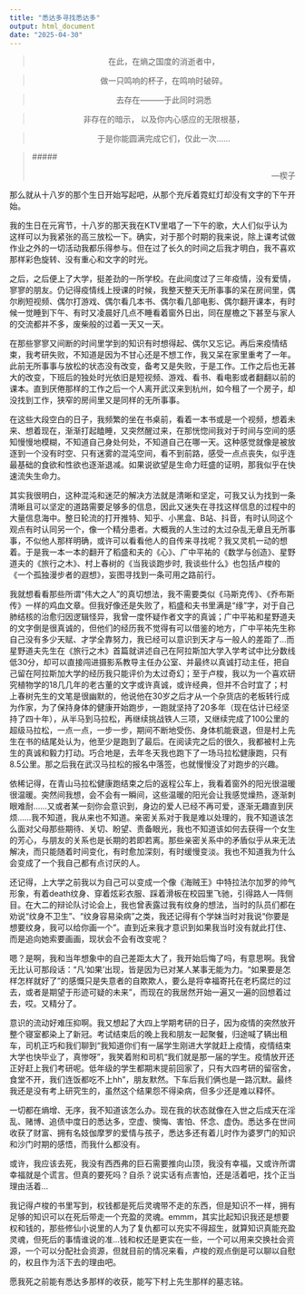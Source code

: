 ```yaml
---
title: "悉达多寻找悉达多"
output: html_document
date: "2025-04-30"
---
```


> <center>在此，在熵之国度的消逝者中，</center> 

> <center>做一只鸣响的杯子，在鸣响时破碎。</center>

> <center>去存在———于此同时洞悉</center>

> <center>非存在的暗示， 以及你内心感应的无限根基，</center>

> <center>于是你能圆满完成它们，仅此一次......</center>

> ##### <p align="right">---楔子</p>

<!--more-->


那么就从十八岁的那个生日开始写起吧，从那个充斥着霓虹灯却没有文字的下午开始。

我的生日在元宵节，十八岁的那天我在KTV里唱了一下午的歌，大人们似乎认为这样可以为我紧张的高三放松一下。确实，对于那个时期的我来说，除上课考试做作业之外的一切活动我都乐得参与。但在过了长久的时间之后我才明白，我不喜欢那样彩色旋转、没有重心和文字的时光。

之后，之后便上了大学，挺差劲的一所学校。在此间度过了三年疫情，没有爱情，寥寥的朋友。仍记得疫情线上授课的时候，我整天整天无所事事的呆在房间里，偶尔刷短视频、偶尔打游戏、偶尔看几本书、偶尔看几部电影、偶尔翻开课本，有时候一觉睡到下午、有时又凌晨好几点不睡看着窗外日出，同在屋檐之下甚至与家人的交流都并不多，废柴般的过着一天又一天。

在那些寥寥又间断的时间里学到的知识有时想得起、偶尔又忘记。再后来疫情结束，我考研失败，不知道是因为不甘心还是不想工作，我又呆在家里重考了一年。此前无所事事与放松的状态没有改变，备考又是失败，于是工作。工作之后也无甚大的改变，下班后的独处时光依旧是短视频、游戏、看书、看电影或者翻翻以前的课本。直到厌倦那样的工作之后一个人离开武汉来到杭州，如今租了一个房子，却没找到工作，狭窄的房间里又是同样的无所事事。

在这些大段空白的日子，我频繁的坐在书桌前，看着一本书或是一个视频，想着未来、想着现在，渐渐打起瞌睡，又突然醒过来，在那恍惚间我对于时间与空间的感知慢慢地模糊，不知道自己身处何处，不知道自己在哪一天。这种感觉就像是被放逐到一个没有时空、只有迷雾的混沌空间，看不到前路，感受一点点丧失，似乎连最基础的食欲和性欲也逐渐退减。如果说欲望是生命力旺盛的证明，那我似乎在快速流失生命力。

其实我很明白，这种混沌和迷茫的解决方法就是清晰和坚定，可我又认为找到一条清晰且可以坚定的道路需要足够多的信息，因此又迷失在寻找这样信息的过程中的大量信息海中。整日轮流的打开推特、知乎、小黑盒、B站、抖音，有时认同这个观点有时认同另一个，像一个精分患者。大概我的人生过的太过杂乱无章且无所事事，不似他人那样明确，或许可以看看他人的自传来寻找呢？我又灵机一动的想着。于是我一本一本的翻开了稻盛和夫的《心》、广中平祐的《数学与创造》、星野道夫的《旅行之木》、村上春树的《当我谈跑步时, 我谈些什么》也包括卢梭的《一个孤独漫步者的遐想》，妄图寻找到一条可用之路前行。

我就想看看那些所谓“伟大之人”的真切想法，我不需要类似《马斯克传》、《乔布斯传》一样的鸡血文章。但我好像还是失败了，稻盛和夫书里满是“缘”字，对于自己肺结核的治愈归因逻辑怪异，我曾一度怀疑作者文字的真诚；广中平祐和星野道夫的文字倒是很真诚的，但他们的经历我不觉得有可以借鉴的地方，广中平祐先生称自己没有多少天赋、才学全靠努力，我已经可以意识到天才与一般人的差距了...而星野道夫先生在《旅行之木》首篇就讲述自己在阿拉斯加大学入学考试中比分数线低30分，却可以直接闯进摄影系教导主任办公室、并最终以真诚打动主任，把自己留在阿拉斯加大学的经历我只能评价为太过奇幻；至于卢梭，我以为一个喜欢研究植物学的18几几年的老古董的文字或许真诚，或许经典，但并不合时宜了；村上春树先生的文笔是很幽默的，他说他在30岁之后才从一个杂货店的老板转行成为作家，为了保持身体的健康开始跑步，一跑就坚持了20多年（现在估计已经坚持了四十年），从半马到马拉松，再继续挑战铁人三项，又继续完成了100公里的超级马拉松，一点一点，一步一步，期间不断地受伤、身体机能衰退，但是村上先生在书的结尾处认为，他至少是跑到了最后。在阅读完之后的很久，我都被村上先生的真诚和毅力打动。巧合地是，去年冬天我也跑下了一场马拉松健康跑，只有8.5公里。那之后我在武汉马拉松的报名中落签，也就慢慢没了对跑步的兴趣。

依稀记得，在青山马拉松健康跑结束之后的返程公车上，我看着窗外的阳光很温暖很温暖。突然间我想，会不会有一瞬间，这些温暖的阳光会让我感觉燥热，逐渐刺眼难耐......又或者某一刻你会意识到，身边的爱人已经不再可爱，逐渐无趣直到厌烦......我不知道，我从来也不知道。亲密关系对于我是难以处理的，我不知道该怎么面对父母那些期待、关切、盼望、责备眼光，我也不知道该如何去获得一个女生的芳心，与朋友的关系也是长期的若即若离。那些亲密关系中的矛盾似乎从来无法解决，而只能随着时间变化，有时愈加深刻，有时缓慢变淡。我也不知道我为什么会变成了一个我自己都有点讨厌的人。

还记得，上大学之前我以为自己可以变成一个像《海贼王》中特拉法尔加罗的帅气形象，有着death纹身、穿着炫彩衣服、踩着滑板在校园里飞驰，引得路人一阵侧目。在大二的辩论队讨论会上，我也曾表露过我有纹身的想法，当时的队员们都在劝说“纹身不卫生”、“纹身容易染病”之类，我还记得有个学妹当时对我说“你要是想要纹身，我可以给你画一个”。直到近来我才意识到如果我当时没有就此打住、而是追向她索要画画，现状会不会有改变呢？

嗯？是啊，我和当年想象中的自己差距太大了，我开始后悔了吗，有意思啊。我曾无比认可那段话：“凡‘如果’出现，皆是因为已对某人某事无能为力。“如果要是怎样怎样就好了”的感慨只是失意者的自欺欺人，要么是将幸福寄托在老朽腐烂的过去，或者是期望于形迹可疑的未来”，而现在的我居然开始一遍又一遍的回想着过去，哎。又精分了。

意识的流动好难压抑啊。我又想起了大四上学期考研的日子，因为疫情的突然放开整个寝室都染上了新冠。考试结束后的晚上我和朋友一起聚餐，归途喊了辆出租车，司机正巧和我们聊到“我知道你们有一届学生刚进大学就赶上疫情，疫情结束大学也快毕业了，真惨呀”，我笑着附和司机“我们就是那一届的学生。疫情放开还正好赶上我们考研呢。低年级的学生都期末提前回家了，只有大四考研的留宿舍，食堂不开，我们连饭都吃不上hh”，朋友默然。下车后我们俩也是一路沉默。最终我还是没有考上研究生的，虽然这个结果怨不得染病，但多少还是难以释怀。

一切都在熵增、无序，我不知道该怎么办。现在我的状态就像在入世之后成天在淫乱、赌博、追债中度日的悉达多，空虚、懊悔、害怕、怀念、虚伪。悉达多在世间收获了财富、拥有名妓伽摩罗的爱情与孩子，悉达多还有着儿时作为婆罗门的知识和沙门时期的感悟，而我什么都没有。

或许，我应该去死，我没有西西弗的巨石需要推向山顶，我没有幸福，又或许所谓幸福就是个谎言。但真的要死吗？自杀？说实话有点害怕，还是活着吧，找个正当理由活着...

我记得卢梭的书里写到，权钱都是死后灵魂带不走的东西，但是知识不一样，拥有足够的知识可以在死后带走一个充盈的灵魂。emmm，其实比起知识我还是想要权和钱的，那些修仙小说里的人为了复仇都可以充实不得超生，就算知识真能充盈灵魂，但死后的事情谁说的准...钱和权还是更实在一些，一个可以用来交换社会资源，一个可以分配社会资源，但就目前的情况来看，卢梭的观点倒是可以聊以自慰的，权且作为活下去的理由吧。

愿我死之前能有悉达多那样的收获，能写下村上先生那样的墓志铭。